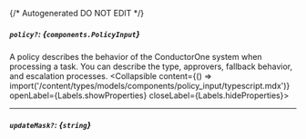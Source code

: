 {/* Autogenerated DO NOT EDIT  */}

##### `policy?`: *{`components.PolicyInput`}*
A policy describes the behavior of the ConductorOne system when processing a task. You can describe the type, approvers, fallback behavior, and escalation processes.
<Collapsible content={() => import('/content/types/models/components/policy_input/typescript.mdx')} openLabel={Labels.showProperties} closeLabel={Labels.hideProperties}>
</Collapsible>

---
##### `updateMask?`: *{`string`}*



